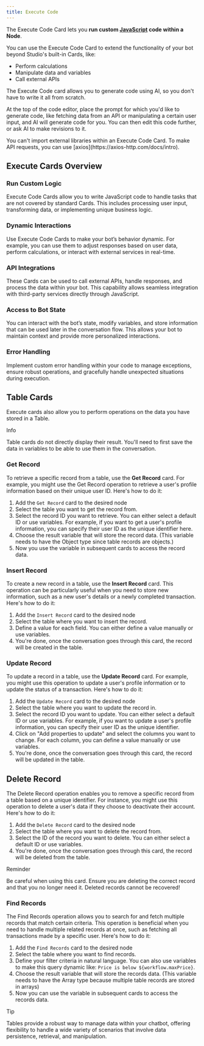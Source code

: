 ```yaml
---
title: Execute Code
---
```


The Execute Code Card lets you **run custom [JavaScript](https://developer.mozilla.org/en-US/docs/Web/JavaScript) code within a Node**. 

You can use the Execute Code Card to extend the functionality of your bot beyond Studio's built-in Cards, like:

- Perform calculations
- Manipulate data and variables
- Call external APIs

<Tip>
The Execute Code card allows you to generate code using AI, so you don't have to write it all from scratch.

At the top of the code editor, place the prompt for which you'd like to generate code, like fetching data from an API or manipulating a certain user input, and AI will generate code for you. You can then edit this code further, or ask AI to make revisions to it.
</Tip>

<Note>
    You can't import external libraries within an Execute Code Card. To make API requests, you can use [axios](https://axios-http.com/docs/intro).
</Note>

## Execute Cards Overview

### Run Custom Logic

Execute Code Cards allow you to write JavaScript code to handle tasks that are not covered by standard Cards. This includes processing user input, transforming data, or implementing unique business logic.

### Dynamic Interactions

Use Execute Code Cards to make your bot’s behavior dynamic. For example, you can use them to adjust responses based on user data, perform calculations, or interact with external services in real-time.

### API Integrations

These Cards can be used to call external APIs, handle responses, and process the data within your bot. This capability allows seamless integration with third-party services directly through JavaScript.

### Access to Bot State

You can interact with the bot’s state, modify variables, and store information that can be used later in the conversation flow. This allows your bot to maintain context and provide more personalized interactions.

### Error Handling

Implement custom error handling within your code to manage exceptions, ensure robust operations, and gracefully handle unexpected situations during execution.

## Table Cards

Execute cards also allow you to perform operations on the data you have stored in a Table.

<Info>
Info

Table cards do not directly display their result. You'll need to first save the data in variables to be able to use them in the conversation.
</Info>

### Get Record

To retrieve a specific record from a table, use the **Get Record** card. For example, you might use the Get Record operation to retrieve a user's profile information based on their unique user ID. Here's how to do it:

1. Add the `Get Record` card to the desired node
2. Select the table you want to get the record from.
3. Select the record ID you want to retrieve. You can either select a default ID or use variables. For example, if you want to get a user's profile information, you can specify their user ID as the unique identifier here.
4. Choose the result variable that will store the record data. (This variable needs to have the Object type since table records are objects.)
5. Now you use the variable in subsequent cards to access the record data.

### Insert Record

To create a new record in a table, use the **Insert Record** card. This operation can be particularly useful when you need to store new information, such as a new user's details or a newly completed transaction. Here's how to do it:

1. Add the `Insert Record` card to the desired node
2. Select the table where you want to insert the record.
3. Define a value for each field. You can either define a value manually or use variables.
4. You're done, once the conversation goes through this card, the record will be created in the table.

### Update Record

To update a record in a table, use the **Update Record** card. For example, you might use this operation to update a user's profile information or to update the status of a transaction. Here's how to do it:

1. Add the `Update Record` card to the desired node
2. Select the table where you want to update the record in.
3. Select the record ID you want to update. You can either select a default ID or use variables. For example, if you want to update a user's profile information, you can specify their user ID as the unique identifier.
4. Click on "Add properties to update" and select the columns you want to change. For each column, you can define a value manually or use variables.
5. You're done, once the conversation goes through this card, the record will be updated in the table.

## Delete Record

The Delete Record operation enables you to remove a specific record from a table based on a unique identifier. For instance, you might use this operation to delete a user's data if they choose to deactivate their account. Here's how to do it:

1. Add the `Delete Record` card to the desired node
2. Select the table where you want to delete the record from.
3. Select the ID of the record you want to delete. You can either select a default ID or use variables.
4. You're done, once the conversation goes through this card, the record will be deleted from the table.

<Warning>
Reminder

Be careful when using this card. Ensure you are deleting the correct record and that you no longer need it. Deleted records cannot be recovered!
</Warning>

### Find Records

The Find Records operation allows you to search for and fetch multiple records that match certain criteria. This operation is beneficial when you need to handle multiple related records at once, such as fetching all transactions made by a specific user. Here's how to do it:

1. Add the `Find Records` card to the desired node
2. Select the table where you want to find records.
3. Define your filter criteria in natural language. You can also use variables to make this query dynamic like: `Price is below ${workflow.maxPrice}`.
4. Choose the result variable that will store the records data. (This variable needs to have the Array type because multiple table records are stored in arrays)
5. Now you can use the variable in subsequent cards to access the records data.

<Tip>
Tip

Tables provide a robust way to manage data within your chatbot, offering flexibility to handle a wide variety of scenarios that involve data persistence, retrieval, and manipulation.
</Tip>
